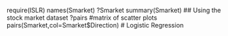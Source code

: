 require(ISLR)
names(Smarket)
?Smarket
summary(Smarket)
## Using the stock market dataset
?pairs
#matrix of scatter plots
pairs(Smarket,col=Smarket$Direction)
# Logistic Regression

